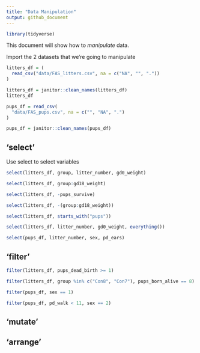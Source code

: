 ```yaml
---
title: "Data Manipulation"
output: github_document
---
```


```r
library(tidyverse)
```



This document will show how to *manipulate* data.


Import the 2 datasets that we're going to manipulate
```r
litters_df = (
  read_csv("data/FAS_litters.csv", na = c("NA", "", "."))
)
```


```r
litters_df = janitor::clean_names(litters_df)
litters_df
```



```r
pups_df = read_csv(
  "data/FAS_pups.csv", na = c("", "NA", ".")
)

pups_df = janitor::clean_names(pups_df)
```
## 'select'

Use select to select variables
```r
select(litters_df, group, litter_number, gd0_weight)
```

```r
select(litters_df, group:gd18_weight)
```
```r
select(litters_df, -pups_survive)
```
```r
select(litters_df, -(group:gd18_weight))
```
```r
select(litters_df, starts_with("pups"))
```
```r
select(litters_df, litter_number, gd0_weight, everything())
```
```r
select(pups_df, litter_number, sex, pd_ears)
```


## 'filter'
```r
filter(litters_df, pups_dead_birth >= 1)
```
```r
filter(litters_df, group %in% c("Con8", "Con7"), pups_born_alive == 8)
```
```r
filter(pups_df, sex == 1)
```

```r
filter(pups_df, pd_walk < 11, sex == 2)
```
## 'mutate'


## 'arrange'










```r

```


